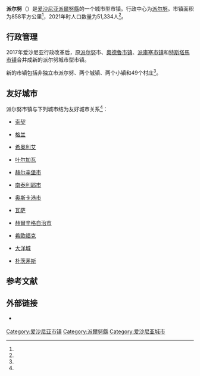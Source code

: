 {{Infobox settlement
| name                    = 派尔努
| native_name             = Pärnu linn
| native_name_lang        = et
| settlement_type         = [[愛沙尼亞行政區劃|市镇]]
| image_skyline           = Sunset in Pärnu beach (1).jpg
| image_caption           = 派尔努海滩上的日落
| image_flag              = Flag of et-Parnu.svg
| flag_size               = 125px
| image_shield            = Et-Parnu coa.svg
| shield_size             = 75px
| image_map               = Eesti Pärnu linn 2017.svg
| map_caption             = 派尔努市镇在爱沙尼亚的位置
| pushpin_map             = 
| pushpin_label_position  = 
| pushpin_map_alt         = 
| pushpin_map_caption     = 
| coordinates             = 
| coor_pinpoint           = 
| coordinates_footnotes   = 
| subdivision_type        = [[世界政區索引|国家]]
| subdivision_name        = [[愛沙尼亞|愛沙尼亞]]
| subdivision_type1       = [[愛沙尼亞行政區劃|县]]
| subdivision_name1       = [[派爾努縣|派爾努縣]]
| seat_type               = 行政中心
| seat                    = [[派尔努|派尔努]]
| established_title       = 合并成立
| established_date        = 2017年11月1日
| government_footnotes    = 
| leader_party            = 
| leader_title            = 
| leader_name             = 
| unit_pref               = Metric
| area_footnotes          = <ref name="haldus"/>
| area_note               = 
| area_water_percent      = 
| area_rank               = 
| area_total_km2          = 857.94
| elevation_footnotes     = 
| elevation_m             = 
| population_as_of        = 2021
| population_footnotes    = <ref name="demog"/>
| population_total        = 51,334
| population_density_km2  = auto
| population_note         = 
| timezone1               = 
| utc_offset1             = 
| timezone1_DST           = 
| utc_offset1_DST         = 
| postal_code_type        = 邮政编码
| postal_code             = 
| area_code_type          = 
| area_code               = 
| iso_code                = 
| website                 = {{URL|https://parnu.ee/}}
| footnotes               = 
}}
'''派尔努'''（{{lang-et|Pärnu linn}}）是[[爱沙尼亚|爱沙尼亚]][[派爾努縣|派爾努縣]]的一个城市型市镇。行政中心为[[派尔努|派尔努]]。市镇面积为858平方公里<ref name="haldus"/>，2021年时人口数量为51,334人<ref name="demog"/>。

== 行政管理 ==
2017年爱沙尼亚行政改革后，原[[派尔努|派尔努]]市、[[奧德魯鄉|奧德魯市镇]]、[[派庫塞鄉|派庫塞市镇]]和[[特斯塔馬鄉|特斯塔馬市镇]]合并成新的派尔努城市型市镇。

新的市镇包括非独立市派尔努、两个城镇、两个小镇和49个村庄<ref name="Asustus"/>。

== 友好城市 ==
派尔努市镇与下列城市结为友好城市关系<ref name="Sõprus"/>：
{{div col|colwidth=15em}}
* {{RUS}}[[索契|索契]]
* {{NOR}}[[格兰_(挪威)|格兰]]
* {{LIT}}[[希奥利艾|希奥利艾]]
* {{LAT}}[[叶尔加瓦|叶尔加瓦]]
* {{SWE}}[[赫尔辛堡市|赫尔辛堡市]]
* {{SWE}}[[南泰利耶市|南泰利耶市]]
* {{SWE}}[[奥斯卡港市|奥斯卡港市]]
* {{FIN}}[[瓦萨|瓦萨]]
* {{DEN}}[[赫爾辛格自治市|赫爾辛格自治市]]
* {{HUN}}[[希歐福克|希歐福克]]
* {{USA}}[[大洋城_(马里兰州)|大洋城]]
* {{USA}}[[朴茨茅斯_(新罕布什尔州)|朴茨茅斯]]
{{div col end}}

== 参考文献 ==
{{Reflist|30em|refs=
<ref name="demog">{{cite web | url = https://www.elvl.ee/elanike-arv | title = Elanike demograafiline jaotus KOV-de kaupa | language = et | publisher = Eesti Linnade ja Valdade Liit | date = 2021-01-06 | accessdate = 2021-03-18 | archive-date = 2020-12-05 | archive-url = https://web.archive.org/web/20201205023600/https://www.elvl.ee/elanike-arv | dead-url = no }}</ref>

<ref name="haldus">{{cite web | url = https://haldusreform.fin.ee/static/sites/3/2018/02/ulevaade_omavalitsused_2018.xlsx | title = Ühinenud ja kõikide omavalitsuste ülevaade (sh KOV kontaktandmed ja omavalitsusjuhid) | format = xlsx | language = et | publisher = haldusreform.fin.ee | date = 2018-03 | accessdate = 2021-03-18 | archive-date = 2018-04-02 | archive-url = https://web.archive.org/web/20180402225522/https://haldusreform.fin.ee/static/sites/3/2018/02/ulevaade_omavalitsused_2018.xlsx | dead-url = no }}</ref>

<ref name="Asustus">{{cite web | url = https://www.riigiteataja.ee/aktilisa/1020/2201/8005/Asustusuksuste_nimistu_lisa_30012018.pdf | title = Asustusüksuste nimistu | format = pdf | language = et | publisher = riigiteataja.ee | date = 2018-01-30 | accessdate = 2021-03-18 | archive-date = 2018-05-10 | archive-url = https://web.archive.org/web/20180510185113/https://www.riigiteataja.ee/aktilisa/1020/2201/8005/Asustusuksuste_nimistu_lisa_30012018.pdf | dead-url = no }}</ref>

<ref name="Sõprus">{{cite web | url = https://parnu.ee/index.php/199-sobrad/2391-sopruslinnad | title = Sõpruslinnad | language = et | publisher = Pärnu linn | accessdate = 2021-04-05 | archive-date = 2021-05-04 | archive-url = https://web.archive.org/web/20210504093523/https://parnu.ee/index.php/199-sobrad/2391-sopruslinnad | dead-url = no }}</ref>
}}

== 外部链接 ==
{{commonscat|Pärnu City|position=left}}
* {{Official site|https://parnu.ee/}} {{et icon}} {{en}}

{{DEFAULTSORT:Parnu linn}}
[[Category:爱沙尼亚市镇|Category:爱沙尼亚市镇]]
[[Category:派爾努縣|Category:派爾努縣]]
[[Category:爱沙尼亚城市|Category:爱沙尼亚城市]]